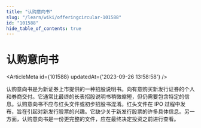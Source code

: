```yaml
---
title: "认购意向书"
slug: "/learn/wiki/offeringcircular-101588"
id: "101588"
hide_table_of_contents: true
---
```



# 认购意向书

<ArticleMeta id={101588} updatedAt={'2023-09-26 13:58:58'} />
<div className='border-solid border-b border-t-0 my-4 border-[var(--ifm-color-gray-300)]' />

认购意向书是为新证券上市提供的一种招股说明书。向有意购买新发行证券的个人和券商交付。它通常比最终的长表招股说明书稍微缩短，但仍需要包含特定的信息。认购意向书不应与红头文件或初步招股书混淆。红头文件在 IPO 过程中发布，旨在引起对新发行股票的兴趣。它缺少关于新发行股票的许多具体信息。另一方面，认购意向书是一份更完整的文件，应在最终决定投资之前进行查看。
